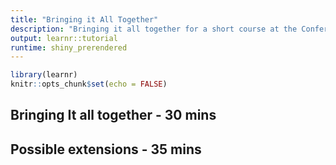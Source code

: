 ```yaml
---
title: "Bringing it All Together"
description: "Bringing it all together for a short course at the Conference on Statistical Practice 2020"
output: learnr::tutorial
runtime: shiny_prerendered
---
```


```r
library(learnr)
knitr::opts_chunk$set(echo = FALSE)
```


## Bringing It all together - 30 mins


\newpage

## Possible extensions - 35 mins
